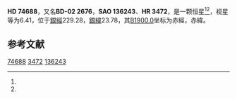 {{Starbox begin
| name = HD 74688
}}
{{Starbox observe
| epoch = [[J2000.0|J2000.0]]
| constell = {{星座名待查}}<ref name=SIMBAD>{{cite web
 | url=http://simbad.u-strasbg.fr/simbad/sim-id?Ident=HR+3472
 | title =Pulsating variable Star
 | publisher=Centre de Données astronomiques de Strasbourg
 | work=SIMBAD
 | accessdate=2012-07-13}}</ref><ref name=DATA>{{cite web
 | url=http://vizier.u-strasbg.fr/viz-bin/VizieR-5?-out.add=.&-source=5050&-corr=PK=HR&-out.max=9999&HR=3472
 | title=VizieR Detailed Page
 | accessdate=2012-07-13
 | archive-date=2016-03-05
 | archive-url=https://web.archive.org/web/20160305013811/http://vizier.u-strasbg.fr/viz-bin/VizieR-5?-out.add=.&-source=5050&-corr=PK=HR&-out.max=9999&HR=3472
 | dead-url=no
 }}</ref>
| 星官 = 
| ra = {{RA|8|45|20.8}}<ref name=SIMBAD /><ref name=DATA />
| dec = {{DEC|-2|36|3}}<ref name=SIMBAD /><ref name=DATA />
| appmag_v = 6.41<ref name=SIMBAD /><ref name=DATA />
}}
{{Starbox character
| class = F2IV<ref name=SIMBAD /><ref name=DATA />
| b-v = 0.52<ref name=SIMBAD /><ref name=DATA />
| u-b = 0.06<ref name=SIMBAD /><ref name=DATA />
| r-i = <ref name=SIMBAD /><ref name=DATA />
| variable = 
}}
{{Starbox astrometry
| radial_v = 0.06
| prop_mo_ra = -18
| parallax = 0.005
| p_error =
}}
{{Starbox catalog
| names =BD-02 2676，[[SAO星表|SAO]] 136243，[[HD星表|HD]] 74688，[[HR星表|HR]] 3472}}
{{Starbox reference |Simbad=HR+3472}}
{{Starbox end}}

'''HD 74688'''，又名'''BD-02 2676'''，'''SAO 136243'''、'''HR 3472'''，是一颗恒星<ref name=SIMBAD /><ref name=DATA />，视星等为6.41，位于[[銀道座標系|銀經]]229.28，[[銀道座標系|銀緯]]23.78，其[[B1900.0|B1900.0]]坐标为赤經{{RA|8|40|17.7}}，赤緯{{DEC|-2|23.78|15}}。

== 参考文献 ==
{{reflist}}

{{star-stub}}

[[Category:HD和HDE天體|74688]]
[[Category:HR天體|3472]]
[[Category:SAO天體|136243]]